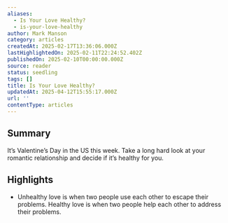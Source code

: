 ```yaml
---
aliases:
  - Is Your Love Healthy?
  - is-your-love-healthy
author: Mark Manson
category: articles
createdAt: 2025-02-17T13:36:06.000Z
lastHighlightedOn: 2025-02-11T22:24:52.402Z
publishedOn: 2025-02-10T00:00:00.000Z
source: reader
status: seedling
tags: []
title: Is Your Love Healthy?
updatedAt: 2025-04-12T15:55:17.000Z
url: ''
contentType: articles
---
```

## Summary

It’s Valentine’s Day in the US this week. Take a long hard look at your romantic relationship and decide if it’s healthy for you.

## Highlights

- Unhealthy love is when two people use each other to escape their problems.
  Healthy love is when two people help each other to address their problems.
